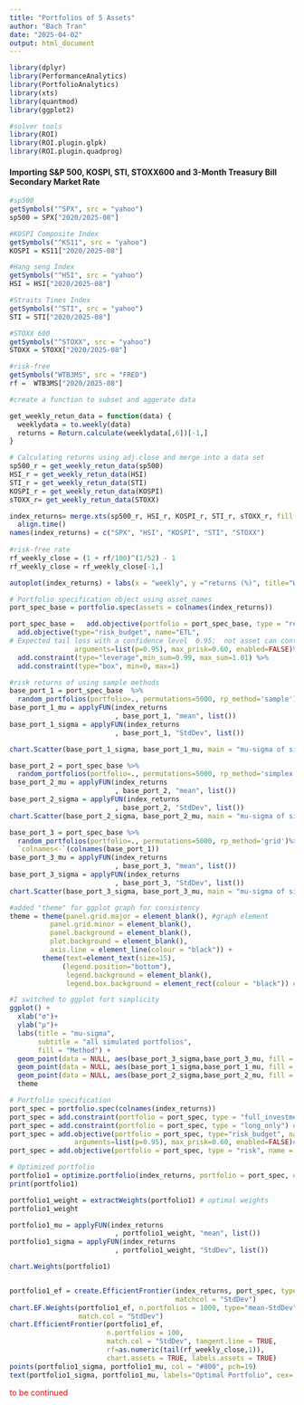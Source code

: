 ```yaml
---
title: "Portfolios of 5 Assets"
author: "Bach Tran"
date: "2025-04-02"
output: html_document
---
```


```r
library(dplyr)
library(PerformanceAnalytics)
library(PortfolioAnalytics)
library(xts)
library(quantmod)
library(ggplot2)

#solver tools
library(ROI)
library(ROI.plugin.glpk)
library(ROI.plugin.quadprog)
```

#### Importing S&P 500, KOSPI, STI, STOXX600 and 3-Month Treasury Bill Secondary Market Rate

```r
#sp500
getSymbols("^SPX", src = "yahoo")
sp500 = SPX["2020/2025-08"]

#KOSPI Composite Index
getSymbols("^KS11", src = "yahoo")
KOSPI = KS11["2020/2025-08"]

#Hang seng Index
getSymbols("^HSI", src = "yahoo")
HSI = HSI["2020/2025-08"]

#Straits Times Index 
getSymbols("^STI", src = "yahoo")
STI = STI["2020/2025-08"]

#STOXX 600
getSymbols("^STOXX", src = "yahoo")
STOXX = STOXX["2020/2025-08"]

#risk-free
getSymbols("WTB3MS", src = "FRED")
rf =  WTB3MS["2020/2025-08"]
```

```r
#create a function to subset and aggerate data

get_weekly_retun_data = function(data) {
  weeklydata = to.weekly(data)
  returns = Return.calculate(weeklydata[,6])[-1,]
}

# Calculating returns using adj.close and merge into a data set
sp500_r = get_weekly_retun_data(sp500)
HSI_r = get_weekly_retun_data(HSI)
STI_r = get_weekly_retun_data(STI)
KOSPI_r = get_weekly_retun_data(KOSPI)
sTOXX_r= get_weekly_retun_data(STOXX)

index_returns= merge.xts(sp500_r, HSI_r, KOSPI_r, STI_r, sTOXX_r, fill = na.locf)%>%
  align.time()
names(index_returns) = c("SPX", "HSI", "KOSPI", "STI", "STOXX")
  
#risk-free rate
rf_weekly_close = (1 + rf/100)^(1/52) - 1
rf_weekly_close = rf_weekly_close[-1,]

```


```r
autoplot(index_returns) + labs(x = "weekly", y ="returns (%)", title="Weekly")
```

```r
# Portfolio specification object using asset_names
port_spec_base = portfolio.spec(assets = colnames(index_returns))

port_spec_base =   add.objective(portfolio = port_spec_base, type = "return", name = "mean") %>%
  add.objective(type="risk_budget", name="ETL",
# Expected tail loss with a confidence level  0.95;  not asset can contribute more than 60% to total portfolio risk.
                arguments=list(p=0.95), max_prisk=0.60, enabled=FALSE)%>%
  add.constraint(type="leverage",min_sum=0.99, max_sum=1.01) %>%
  add.constraint(type="box", min=0, max=1)
```

```r
#risk returns of using sample methods
base_port_1 = port_spec_base  %>% 
  random_portfolios(portfolio=., permutations=5000, rp_method='sample')
base_port_1_mu = applyFUN(index_returns
                          , base_port_1, "mean", list())
base_port_1_sigma = applyFUN(index_returns
                          , base_port_1, "StdDev", list())

chart.Scatter(base_port_1_sigma, base_port_1_mu, main = "mu-sigma of simulation using sample method", col = "#23CE6B")
```
```r
base_port_2 = port_spec_base %>%
  random_portfolios(portfolio=., permutations=5000, rp_method='simplex')
base_port_2_mu = applyFUN(index_returns
                          , base_port_2, "mean", list())
base_port_2_sigma = applyFUN(index_returns
                          , base_port_2, "StdDev", list())
chart.Scatter(base_port_2_sigma, base_port_2_mu, main = "mu-sigma of simulation using simplex method", col = "#FF8811")

```
```r
base_port_3 = port_spec_base %>%
  random_portfolios(portfolio=., permutations=5000, rp_method='grid')%>%
  `colnames<-`(colnames(base_port_1))
base_port_3_mu = applyFUN(index_returns
                          , base_port_3, "mean", list())
base_port_3_sigma = applyFUN(index_returns
                          , base_port_3, "StdDev", list())
chart.Scatter(base_port_3_sigma, base_port_3_mu, main = "mu-sigma of simulation using grid method", col = "purple4")


```
```r
#added "theme" for ggplot graph for consistency
theme = theme(panel.grid.major = element_blank(), #graph element
          panel.grid.minor = element_blank(),
          panel.background = element_blank(),
          plot.background = element_blank(), 
          axis.line = element_line(colour = "black")) +
        theme(text=element_text(size=15),
             (legend.position="bottom"),
              legend.background = element_blank(),
              legend.box.background = element_rect(colour = "black")) #I split the function into two for readability

#I switched to ggplot fort simplicity 
ggplot() +
  xlab("σ")+
  ylab("μ")+
  labs(title = "mu-sigma",
       subtitle = "all simulated portfolios",
       fill = "Method") +
  geom_point(data = NULL, aes(base_port_3_sigma,base_port_3_mu, fill = "Grid"),  color = "purple4", alpha = 1) +
  geom_point(data = NULL, aes(base_port_1_sigma,base_port_1_mu, fill = "Sample"),  color = "#23CE6B", alpha = .4) +
  geom_point(data = NULL, aes(base_port_2_sigma,base_port_2_mu, fill = "Simplex"),  color = "#FF8811", alpha = .3) +
  theme
```
```r
# Portfolio specification
port_spec = portfolio.spec(colnames(index_returns))
port_spec = add.constraint(portfolio = port_spec, type = "full_investment") # weights sum to 1
port_spec = add.constraint(portfolio = port_spec, type = "long_only") # no short
port_spec = add.objective(portfolio = port_spec, type="risk_budget", name="ETL",
                arguments=list(p=0.95), max_prisk=0.60, enabled=FALSE)# Expected tail loss with a confidence level  0.95;  not asset can contribute more than 60% to total portfolio risk.
port_spec = add.objective(portfolio = port_spec, type = "risk", name = "StdDev") # minimize portfolio std
```
```r
# Optimized portfolio
portfolio1 = optimize.portfolio(index_returns, portfolio = port_spec, optimize_method = "ROI", rf=as.numeric(tail(rf_weekly_close,1)) ,  trace = TRUE)
print(portfolio1)

portfolio1_weight = extractWeights(portfolio1) # optimal weights
portfolio1_weight

portfolio1_mu = applyFUN(index_returns
                          , portfolio1_weight, "mean", list())
portfolio1_sigma = applyFUN(index_returns
                          , portfolio1_weight, "StdDev", list())

chart.Weights(portfolio1)


portfolio1_ef = create.EfficientFrontier(index_returns, port_spec, type = "mean-StdDev",
                                         matchcol = "StdDev") 
chart.EF.Weights(portfolio1_ef, n.portfolios = 1000, type="mean-StdDev", 
                 match.col = "StdDev")
chart.EfficientFrontier(portfolio1_ef,
                        n.portfolios = 100,
                        match.col = "StdDev", tangent.line = TRUE, 
                        rf=as.numeric(tail(rf_weekly_close,1)),
                        chart.assets = TRUE, labels.assets = TRUE) 
points(portfolio1_sigma, portfolio1_mu, col = "#800", pch=19)
text(portfolio1_sigma, portfolio1_mu, labels="Optimal Portfolio", cex= .8, pos=2)
```

::: {style="color: red"}
to be continued
:::